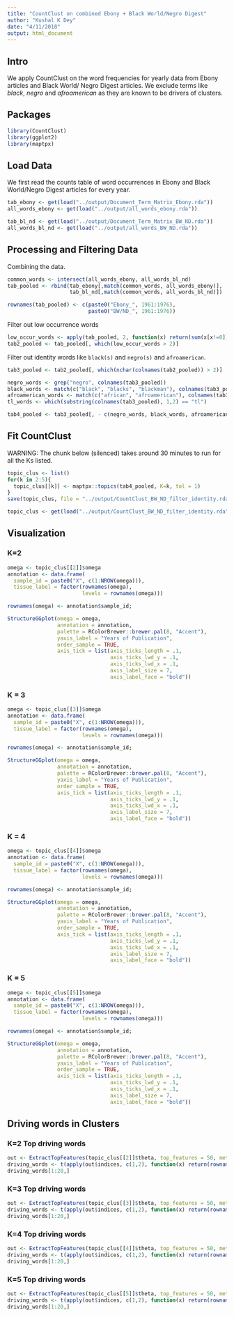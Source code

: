 ```yaml
---
title: "CountClust on combined Ebony + Black World/Negro Digest"
author: "Kushal K Dey"
date: "4/11/2018"
output: html_document
---
```


## Intro

We apply CountClust on the word frequencies for yearly data from Ebony 
articles and Black World/ Negro Digest articles. We exclude terms like 
*black*, *negro* and *afroamerican* as they are known to be drivers of 
clusters.

## Packages

```r
library(CountClust)
library(ggplot2)
library(maptpx)
```

## Load Data

We first read the counts table of word occurrences in Ebony 
and Black World/Negro Digest articles for every year.

```r
tab_ebony <- get(load("../output/Document_Term_Matrix_Ebony.rda"))
all_words_ebony <- get(load("../output/all_words_ebony.rda"))

tab_bl_nd <- get(load("../output/Document_Term_Matrix_BW_ND.rda"))
all_words_bl_nd <- get(load("../output/all_words_BW_ND.rda"))
```

## Processing and Filtering Data

Combining the data.

```r
common_words <- intersect(all_words_ebony, all_words_bl_nd)
tab_pooled <- rbind(tab_ebony[,match(common_words, all_words_ebony)],
                    tab_bl_nd[,match(common_words, all_words_bl_nd)])

rownames(tab_pooled) <- c(paste0("Ebony_", 1961:1976), 
                          paste0("BW/ND_", 1961:1976))

```

Filter out low occurrence words

```r
low_occur_words <- apply(tab_pooled, 2, function(x) return(sum(x[x!=0])))
tab2_pooled <- tab_pooled[, which(low_occur_words > 2)]
```

Filter out identity words like `black(s)` and `negro(s)` and `afroamerican`.


```r
tab3_pooled <- tab2_pooled[, which(nchar(colnames(tab2_pooled)) > 2)]

negro_words <- grep("negro", colnames(tab3_pooled))
black_words <- match(c("black", "blacks", "blackman"), colnames(tab3_pooled))
afroamerican_words <- match(c("african", "afroamerican"), colnames(tab3_pooled))
tl_words <- which(substring(colnames(tab3_pooled), 1,2) == "tl")

tab4_pooled <- tab3_pooled[, - c(negro_words, black_words, afroamerican_words, tl_words)]
```

## Fit CountClust

WARNING: The chunk below (silenced) takes around 30 minutes to run for all the Ks  listed.

```r
topic_clus <- list()
for(k in 2:5){
  topic_clus[[k]] <- maptpx::topics(tab4_pooled, K=k, tol = 1)
}
save(topic_clus, file = "../output/CountClust_BW_ND_filter_identity.rda")

```

```r
topic_clus <- get(load("../output/CountClust_BW_ND_filter_identity.rda"))
```

## Visualization

### K=2 

```r
omega <- topic_clus[[2]]$omega
annotation <- data.frame(
  sample_id = paste0("X", c(1:NROW(omega))),
  tissue_label = factor(rownames(omega),
                        levels = rownames(omega)))

rownames(omega) <- annotation$sample_id;

StructureGGplot(omega = omega,
                annotation = annotation,
                palette = RColorBrewer::brewer.pal(8, "Accent"),
                yaxis_label = "Years of Publication",
                order_sample = TRUE,
                axis_tick = list(axis_ticks_length = .1,
                                 axis_ticks_lwd_y = .1,
                                 axis_ticks_lwd_x = .1,
                                 axis_label_size = 7,
                                 axis_label_face = "bold"))

```



### K = 3

```r
omega <- topic_clus[[3]]$omega
annotation <- data.frame(
  sample_id = paste0("X", c(1:NROW(omega))),
  tissue_label = factor(rownames(omega),
                        levels = rownames(omega)))

rownames(omega) <- annotation$sample_id;

StructureGGplot(omega = omega,
                annotation = annotation,
                palette = RColorBrewer::brewer.pal(8, "Accent"),
                yaxis_label = "Years of Publication",
                order_sample = TRUE,
                axis_tick = list(axis_ticks_length = .1,
                                 axis_ticks_lwd_y = .1,
                                 axis_ticks_lwd_x = .1,
                                 axis_label_size = 7,
                                 axis_label_face = "bold"))

```


### K = 4


```r
omega <- topic_clus[[4]]$omega
annotation <- data.frame(
  sample_id = paste0("X", c(1:NROW(omega))),
  tissue_label = factor(rownames(omega),
                        levels = rownames(omega)))

rownames(omega) <- annotation$sample_id;

StructureGGplot(omega = omega,
                annotation = annotation,
                palette = RColorBrewer::brewer.pal(8, "Accent"),
                yaxis_label = "Years of Publication",
                order_sample = TRUE,
                axis_tick = list(axis_ticks_length = .1,
                                 axis_ticks_lwd_y = .1,
                                 axis_ticks_lwd_x = .1,
                                 axis_label_size = 7,
                                 axis_label_face = "bold"))

```

### K = 5

```r
omega <- topic_clus[[5]]$omega
annotation <- data.frame(
  sample_id = paste0("X", c(1:NROW(omega))),
  tissue_label = factor(rownames(omega),
                        levels = rownames(omega)))

rownames(omega) <- annotation$sample_id;

StructureGGplot(omega = omega,
                annotation = annotation,
                palette = RColorBrewer::brewer.pal(8, "Accent"),
                yaxis_label = "Years of Publication",
                order_sample = TRUE,
                axis_tick = list(axis_ticks_length = .1,
                                 axis_ticks_lwd_y = .1,
                                 axis_ticks_lwd_x = .1,
                                 axis_label_size = 7,
                                 axis_label_face = "bold"))

```

## Driving words in Clusters

### K=2 Top driving words 

```r
out <- ExtractTopFeatures(topic_clus[[2]]$theta, top_features = 50, method = "poisson", options = "min")
driving_words <- t(apply(out$indices, c(1,2), function(x) return(rownames(topic_clus[[2]]$theta)[x])))
driving_words[1:20,]
```

### K=3 Top driving words 

```r
out <- ExtractTopFeatures(topic_clus[[3]]$theta, top_features = 50, method = "poisson", options = "min")
driving_words <- t(apply(out$indices, c(1,2), function(x) return(rownames(topic_clus[[2]]$theta)[x])))
driving_words[1:20,]
```

### K=4 Top driving words 

```r
out <- ExtractTopFeatures(topic_clus[[4]]$theta, top_features = 50, method = "poisson", options = "min")
driving_words <- t(apply(out$indices, c(1,2), function(x) return(rownames(topic_clus[[2]]$theta)[x])))
driving_words[1:20,]
```

### K=5 Top driving words 

```r
out <- ExtractTopFeatures(topic_clus[[5]]$theta, top_features = 50, method = "poisson", options = "min")
driving_words <- t(apply(out$indices, c(1,2), function(x) return(rownames(topic_clus[[2]]$theta)[x])))
driving_words[1:20,]
```
